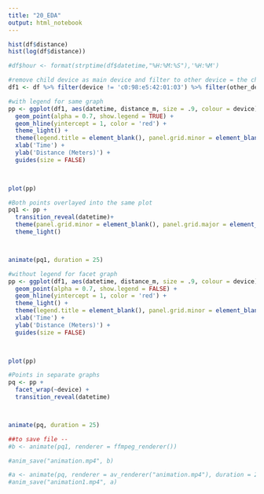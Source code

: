 ```yaml
---
title: "20_EDA"
output: html_notebook
---
```


```r
hist(df$distance)
hist(log(df$distance))

```


```r
#df$hour <- format(strptime(df$datetime,"%H:%M:%S"),'%H:%M')
```

```r
#remove child device as main device and filter to other device = the child device. This allows for isolation of the parent distance
df1 <- df %>% filter(device != 'c0:98:e5:42:01:03') %>% filter(other_device == 'c0:98:e5:42:01:03')
```



```r
#with legend for same graph
pp <- ggplot(df1, aes(datetime, distance_m, size = .9, colour = device)) +
  geom_point(alpha = 0.7, show.legend = TRUE) +
  geom_hline(yintercept = 1, color = 'red') +
  theme_light() +
  theme(legend.title = element_blank(), panel.grid.minor = element_blank(), panel.grid.major = element_blank()) +
  xlab('Time') +
  ylab('Distance (Meters)') +
  guides(size = FALSE) 
  


plot(pp)
```


```r
#Both points overlayed into the same plot
pq1 <- pp +
  transition_reveal(datetime)+
  theme(panel.grid.minor = element_blank(), panel.grid.major = element_blank()) +
  theme_light()



animate(pq1, duration = 25)
```



```r
#without legend for facet graph
pp <- ggplot(df1, aes(datetime, distance_m, size = .9, colour = device)) +
  geom_point(alpha = 0.7, show.legend = FALSE) +
  geom_hline(yintercept = 1, color = 'red') +
  theme_light() +
  theme(legend.title = element_blank(), panel.grid.minor = element_blank(), panel.grid.major = element_blank()) +
  xlab('Time') +
  ylab('Distance (Meters)') +
  guides(size = FALSE) 
  


plot(pp)
```


```r
#Points in separate graphs
pq <- pp +
  facet_wrap(~device) +
  transition_reveal(datetime) 



animate(pq, duration = 25)
```




```r
##to save file -- 
#b <- animate(pq1, renderer = ffmpeg_renderer())

#anim_save("animation.mp4", b)

#a <- animate(pq, renderer = av_renderer("animation.mp4"), duration = 25, width = 800, height = 450)
#anim_save("animation1.mp4", a)
```

